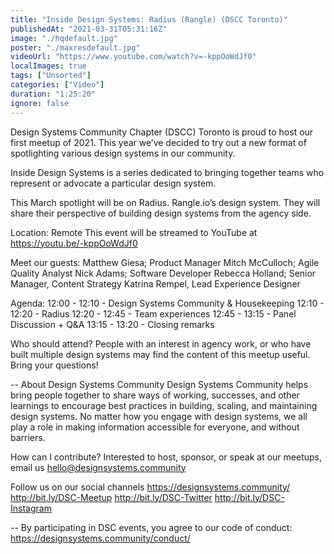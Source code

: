 ```yaml
---
title: "Inside Design Systems: Radius (Rangle) (DSCC Toronto)"
publishedAt: "2021-03-31T05:31:16Z"
image: "./hqdefault.jpg"
poster: "./maxresdefault.jpg"
videoUrl: "https://www.youtube.com/watch?v=-kppOoWdJf0"
localImages: true
tags: ["Unsorted"]
categories: ["Video"]
duration: "1:25:20"
ignore: false
---
```


Design Systems Community Chapter (DSCC) Toronto is proud to host our first meetup of 2021. This year we’ve decided to try out a new format of spotlighting various design systems in our community.

Inside Design Systems is a series dedicated to bringing together teams who represent or advocate a particular design system.

This March spotlight will be on Radius. Rangle.io’s design system. They will share their perspective of building design systems from the agency side.

Location: Remote
This event will be streamed to YouTube at https://youtu.be/-kppOoWdJf0

Meet our guests:
Matthew Giesa; Product Manager
Mitch McCulloch; Agile Quality Analyst
Nick Adams; Software Developer
Rebecca Holland; Senior Manager, Content Strategy
Katrina Rempel, Lead Experience Designer

Agenda:
12:00 - 12:10 - Design Systems Community & Housekeeping
12:10 - 12:20 - Radius
12:20 - 12:45 - Team experiences
12:45 - 13:15 - Panel Discussion + Q&A
13:15 - 13:20 - Closing remarks

Who should attend?
People with an interest in agency work, or who have built multiple design systems may find the content of this meetup useful. Bring your questions!

--
About Design Systems Community
Design Systems Community helps bring people together to share ways of working, successes, and other learnings to encourage best practices in building, scaling, and maintaining design systems. No matter how you engage with design systems, we all play a role in making information accessible for everyone, and without barriers.

How can I contribute?
Interested to host, sponsor, or speak at our meetups, email us hello@designsystems.community

Follow us on our social channels
https://designsystems.community/
http://bit.ly/DSC-Meetup
http://bit.ly/DSC-Twitter
http://bit.ly/DSC-Instagram

--
By participating in DSC events, you agree to our code of conduct: https://designsystems.community/conduct/
